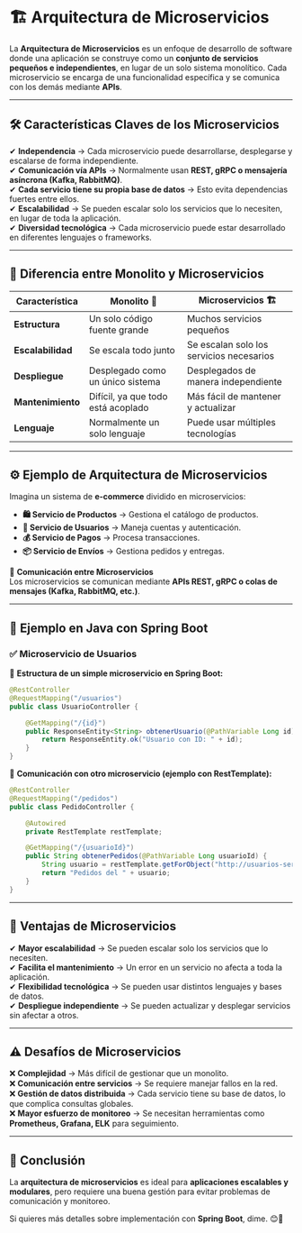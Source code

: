 # 🏗 Arquitectura de Microservicios  

La **Arquitectura de Microservicios** es un enfoque de desarrollo de software donde una aplicación se construye como un **conjunto de servicios pequeños e independientes**, en lugar de un solo sistema monolítico. Cada microservicio se encarga de una funcionalidad específica y se comunica con los demás mediante **APIs**.  

---

## 🛠 **Características Claves de los Microservicios**  

✔ **Independencia** → Cada microservicio puede desarrollarse, desplegarse y escalarse de forma independiente.  
✔ **Comunicación vía APIs** → Normalmente usan **REST, gRPC o mensajería asíncrona (Kafka, RabbitMQ)**.  
✔ **Cada servicio tiene su propia base de datos** → Esto evita dependencias fuertes entre ellos.  
✔ **Escalabilidad** → Se pueden escalar solo los servicios que lo necesiten, en lugar de toda la aplicación.  
✔ **Diversidad tecnológica** → Cada microservicio puede estar desarrollado en diferentes lenguajes o frameworks.  

---

## 🔄 **Diferencia entre Monolito y Microservicios**  

| Característica | Monolito 🏢 | Microservicios 🏗 |
|--------------|------------|----------------|
| **Estructura** | Un solo código fuente grande | Muchos servicios pequeños |
| **Escalabilidad** | Se escala todo junto | Se escalan solo los servicios necesarios |
| **Despliegue** | Desplegado como un único sistema | Desplegados de manera independiente |
| **Mantenimiento** | Difícil, ya que todo está acoplado | Más fácil de mantener y actualizar |
| **Lenguaje** | Normalmente un solo lenguaje | Puede usar múltiples tecnologías |

---

## ⚙ **Ejemplo de Arquitectura de Microservicios**  

Imagina un sistema de **e-commerce** dividido en microservicios:  

- **🛍 Servicio de Productos** → Gestiona el catálogo de productos.  
- **👥 Servicio de Usuarios** → Maneja cuentas y autenticación.  
- **💰 Servicio de Pagos** → Procesa transacciones.  
- **📦 Servicio de Envíos** → Gestiona pedidos y entregas.  

📡 **Comunicación entre Microservicios**  
Los microservicios se comunican mediante **APIs REST, gRPC o colas de mensajes (Kafka, RabbitMQ, etc.)**.  

---

## 📌 **Ejemplo en Java con Spring Boot**  

### ✅ **Microservicio de Usuarios**  

📍 **Estructura de un simple microservicio en Spring Boot:**  

```java
@RestController
@RequestMapping("/usuarios")
public class UsuarioController {

    @GetMapping("/{id}")
    public ResponseEntity<String> obtenerUsuario(@PathVariable Long id) {
        return ResponseEntity.ok("Usuario con ID: " + id);
    }
}
```

📍 **Comunicación con otro microservicio (ejemplo con RestTemplate):**  

```java
@RestController
@RequestMapping("/pedidos")
public class PedidoController {

    @Autowired
    private RestTemplate restTemplate;

    @GetMapping("/{usuarioId}")
    public String obtenerPedidos(@PathVariable Long usuarioId) {
        String usuario = restTemplate.getForObject("http://usuarios-service/usuarios/" + usuarioId, String.class);
        return "Pedidos del " + usuario;
    }
}
```

---

## 🚀 **Ventajas de Microservicios**  

✔ **Mayor escalabilidad** → Se pueden escalar solo los servicios que lo necesiten.  
✔ **Facilita el mantenimiento** → Un error en un servicio no afecta a toda la aplicación.  
✔ **Flexibilidad tecnológica** → Se pueden usar distintos lenguajes y bases de datos.  
✔ **Despliegue independiente** → Se pueden actualizar y desplegar servicios sin afectar a otros.  

---

## ⚠ **Desafíos de Microservicios**  

❌ **Complejidad** → Más difícil de gestionar que un monolito.  
❌ **Comunicación entre servicios** → Se requiere manejar fallos en la red.  
❌ **Gestión de datos distribuida** → Cada servicio tiene su base de datos, lo que complica consultas globales.  
❌ **Mayor esfuerzo de monitoreo** → Se necesitan herramientas como **Prometheus, Grafana, ELK** para seguimiento.  

---

## 🎯 **Conclusión**  
La **arquitectura de microservicios** es ideal para **aplicaciones escalables y modulares**, pero requiere una buena gestión para evitar problemas de comunicación y monitoreo.  

Si quieres más detalles sobre implementación con **Spring Boot**, dime. 😊🚀